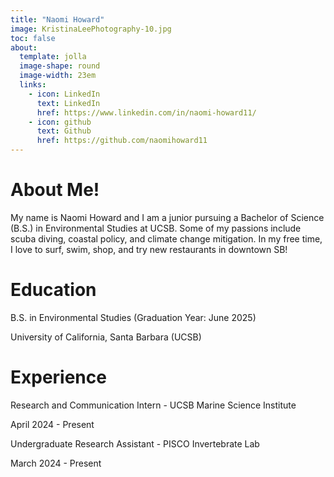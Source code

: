 ```yaml
---
title: "Naomi Howard"
image: KristinaLeePhotography-10.jpg
toc: false
about:
  template: jolla
  image-shape: round
  image-width: 23em
  links:
    - icon: LinkedIn
      text: LinkedIn
      href: https://www.linkedin.com/in/naomi-howard11/
    - icon: github
      text: Github
      href: https://github.com/naomihoward11
---
```


# About Me!

My name is Naomi Howard and I am a junior pursuing a Bachelor of Science (B.S.) in Environmental Studies at UCSB. Some of my passions include scuba diving, coastal policy, and climate change mitigation. In my free time, I love to surf, swim, shop, and try new restaurants in downtown SB!

# Education

B.S. in Environmental Studies (Graduation Year: June 2025)

University of California, Santa Barbara (UCSB)

# Experience

Research and Communication Intern - UCSB Marine Science Institute

April 2024 - Present

Undergraduate Research Assistant - PISCO Invertebrate Lab

March 2024 - Present
